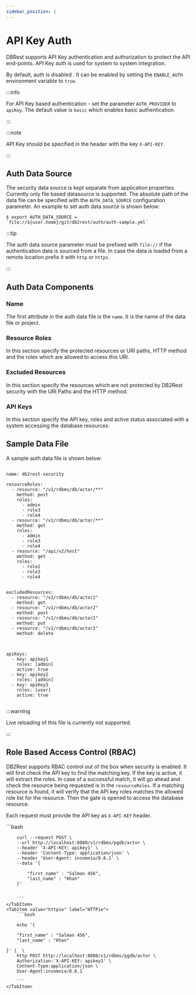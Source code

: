 ```yaml
---
sidebar_position: 1
---
```


# API Key Auth


DBRest supports API Key authentication and authorization to protect the API end-points. API Key auth is used for system
to system integration.

By default, auth is disabled . It can be enabled by setting the `ENABLE_AUTH` environment variable to `true`.

:::info

For API Key based authentication - set the parameter `AUTH_PROVIDER` to `apiKey`. The default value is `basic` which
enables basic authentication.

:::


:::note

API Key should be specified in the header with the key `X-API-KEY`.

:::




## Auth Data Source

The security data source is kept separate from application properties. Currently only file based datasource is supported.
The absolute path of the data file can be specified with the `AUTH_DATA_SOURCE` configuration parameter.
An example to set auth data source is shown below:

```
$ export AUTH_DATA_SOURCE = `file://${user.home}/git/db2rest/auth/auth-sample.yml`
```

:::tip

The auth data source parameter must be prefixed with `file://` if the authentication data is sourced from a file.
In case the data is loaded from a remote location prefix it with `http` or `https`.

:::

## Auth Data Components

### Name

The first attribute in the auth data file is the `name`. It is the name of the data file or project.

### Resource Roles

In this section specify the protected resources or URI paths, HTTP method and the roles which are allowed to access this URI.

### Excluded Resources

In this section specify the resources which are not protected by DB2Rest security with the URI Paths and the HTTP method.

### API Keys

In this section specify the API key, roles and active status associated with a system accessing the database resources.


## Sample Data File

A sample auth data file is shown below:

```

name: db2rest-security

resourceRoles:
  - resource: "/v1/rdbms/db/actor/**"
    method: post
    roles:
      - admin
      - role3
      - role4
  - resource: "/v1/rdbms/db/actor/**"
    method: get
    roles:
      - admin
      - role3
      - role4
  - resource: "/api/v2/host"
    method: get
    roles:
      - role2
      - role3
      - role4


excludedResources:
  - resource: "/v1/rdbms/db/actor2"
    method: get
  - resource: "/v1/rdbms/db/actor2"
    method: post
  - resource: "/v1/rdbms/db/actor2"
    method: put
  - resource: "/v1/rdbms/db/actor2"
    method: delete



apiKeys:
  - key: apikey1
    roles: [admin]
    active: true
  - key: apikey2
    roles: [admin]
  - key: apiKey3
    roles: [user]
    active: true


```

:::warning

Live reloading of this file is currently not supported.

:::



## Role Based Access Control (RBAC)

DB2Rest supports RBAC control out of the box when security is enabled. It will first check the API key to find the matching key. If
the key is active, it will extract the roles.
In case of a successful match, it will go ahead and check the resource being requested is in the `resourceRoles`. If a matching resource is found,
it will verify that the API key roles matches the allowed role list for the resource. Then the gate is opened to access the database resource.

Each request must provide the API key as `X-API-KEY` header.


<Tabs>
    <TabItem value="cURL" label="cURL" default>
        ```bash

        curl --request POST \
        --url http://localhost:8080/v1/rdbms/pgdb/actor \
        --header 'X-API-KEY: apikey1' \
        --header 'Content-Type: application/json' \
        --header 'User-Agent: insomnia/8.6.1' \
        --data '{

            "first_name" : "Salman 456",
            "last_name" : "Khan"
        }'


        ```
    </TabItem>
    <TabItem value="httpie" label="HTTPie">
        ```bash

        echo '{

        "first_name" : "Salman 456",
        "last_name" : "Khan"

    }' |  \
        http POST http://localhost:8080/v1/rdbms/pgdb/actor \
        Authorization:'X-API-KEY: apikey1' \
        Content-Type:application/json \
        User-Agent:insomnia/8.6.1

        ```
    </TabItem>

</Tabs>


